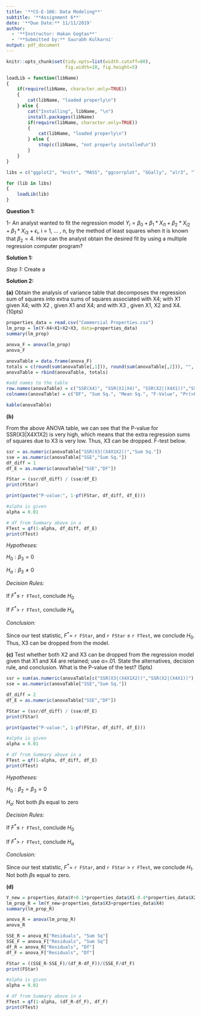 ```yaml
---
title: '**CS-E-106: Data Modeling**'
subtitle: '**Assignment 6**'
date: '**Due Date:** 11/11/2019'
author:
  - '**Instructor: Hakan Gogtas**'
  - '**Submitted by:** Saurabh Kulkarni'
output: pdf_document
---
```



```r

knitr::opts_chunk$set(tidy.opts=list(width.cutoff=80), 
                      fig.width=10, fig.height=5)

loadLib = function(libName)
{
    if(require(libName, character.only=TRUE))
    {
        cat(libName, "loaded properly\n")
    } else {
        cat("Installing", libName, "\n")
        install.packages(libName)
        if(require(libName, character.only=TRUE))
        {
            cat(libName, "loaded properly\n")
        } else {
            stop(c(libName, "not properly installed\n"))
        }
    }
}

libs = c("ggplot2", "knitr", "MASS", "ggcorrplot", "GGally", "alr3", "lattice")

for (lib in libs)
{
    loadLib(lib)
}

```



**Question 1:**

1-	An analyst wanted to fit the regression model $Y_i = \beta_0 +\beta_1*X_{i1}+\beta_2*X_{i2}+\beta_1*X_{i3}+\epsilon_i$,
i = 1, ... , n, by the method of least squares when it is known that $\beta_2=4$. How can the analyst obtain the desired fit by using a multiple regression computer program?

**Solution 1:**


*Step 1:* Create a 



**Solution 2:**

**(a)** Obtain the analysis of variance table that decomposes the regression sum of squares into extra sums of squares associated with X4; with X1 given X4; with X2 , given X1 and X4; and with X3 , given X1, X2 and X4. (10pts)

```r
properties_data = read.csv("Commercial Properties.csv")
lm_prop = lm(Y~X4+X1+X2+X3, data=properties_data)
summary(lm_prop)
```


```r
anova_F = anova(lm_prop)
anova_F

anovaTable = data.frame(anova_F)
totals = c(round(sum(anovaTable[,1])), round(sum(anovaTable[,2])), "", "", "")
anovaTable = rbind(anovaTable, totals)

#add names to the table 
row.names(anovaTable) = c("SSR(X4)", "SSR(X1|X4)", "SSR(X2|(X4X1))","SSR(X3|(X4X1X2))", "SSE", "Total")
colnames(anovaTable) = c("DF", "Sum Sq.", "Mean Sq.", "F-Value", "Pr(>F)")

kable(anovaTable)

```


**(b)**	

From the above ANOVA table, we can see that the P-value for SSR(X3|X4X1X2) is very high, which means that the extra regression sums of squares due to X3 is very low. Thus, X3 can be dropped. F-test below.


```r
ssr = as.numeric(anovaTable["SSR(X3|(X4X1X2))","Sum Sq."])
sse = as.numeric(anovaTable["SSE","Sum Sq."])
df_diff = 1
df_E = as.numeric(anovaTable["SSE","DF"])

FStar = (ssr/df_diff) / (sse/df_E)
print(FStar)

print(paste("P-value:", 1-pf(FStar, df_diff, df_E)))

#alpha is given
alpha = 0.01

# df from Summary above in a
FTest = qf(1-alpha, df_diff, df_E)
print(FTest)
```


*Hypotheses:*

$H_0: \beta_3 = 0$ 

$H_a: \beta_3 \neq 0$ 


*Decision Rules:*

If $F^* \leq$ `r FTest`, conclude $H_0$

If $F^* >$ `r FTest`, conclude $H_a$

*Conclusion:*

Since our test statistic, $F^* =$ `r FStar`, and `r FStar` $\leq$ `r FTest`, we conclude $H_0$. Thus, X3 can be dropped from the model.


**(c)**	Test whether both X2 and X3 can be dropped from the regression model given that X1 and X4 are retained; use α=.01. State the alternatives, decision rule, and conclusion. What is the P-value of the test? (5pts)



```r
ssr = sum(as.numeric(anovaTable[c("SSR(X3|(X4X1X2))","SSR(X2|(X4X1))"),"Sum Sq."]))
sse = as.numeric(anovaTable["SSE","Sum Sq."])

df_diff = 2
df_E = as.numeric(anovaTable["SSE","DF"])

FStar = (ssr/df_diff) / (sse/df_E)
print(FStar)

print(paste("P-value:", 1-pf(FStar, df_diff, df_E)))

#alpha is given
alpha = 0.01

# df from Summary above in a
FTest = qf(1-alpha, df_diff, df_E)
print(FTest)

```

*Hypotheses:*

$H_0: \beta_2 = \beta_3 = 0$ 

$H_a:$ Not both $\beta$s equal to zero


*Decision Rules:*

If $F^* \leq$ `r FTest`, conclude $H_0$

If $F^* >$ `r FTest`, conclude $H_a$

*Conclusion:*

Since our test statistic, $F^* =$ `r FStar`, and `r FStar` $>$ `r FTest`, we conclude $H_1$. Not both $\beta$s equal to zero.


**(d)**


```r
Y_new = properties_data$Y+0.1*properties_data$X1-0.4*properties_data$X2
lm_prop_R = lm(Y_new~properties_data$X3+properties_data$X4)
summary(lm_prop_R)
```


```r
anova_R = anova(lm_prop_R)
anova_R
```


```r
SSE_R = anova_R["Residuals", "Sum Sq"]
SSE_F = anova_F["Residuals", "Sum Sq"]
df_R = anova_R["Residuals", "Df"]
df_F = anova_F["Residuals", "Df"]

FStar = ((SSE_R-SSE_F)/(df_R-df_F))/(SSE_F/df_F)
print(FStar)

#alpha is given
alpha = 0.01

# df from Summary above in a
FTest = qf(1-alpha, (df_R-df_F), df_F)
print(FTest)
```


```r
```


```r
```


```r
```


```r
```






